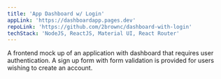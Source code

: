 ```yaml
---
title: 'App Dashboard w/ Login'
appLink: 'https://dashboardapp.pages.dev'
repoLink: 'https://github.com/2brownc/dashboard-with-login'
techStack: 'NodeJS, ReactJS, Material UI, React Router'
---
```

A frontend mock up of an application with dashboard that requires user authentication.
A sign up form with form validation is provided for users wishing to create an account.